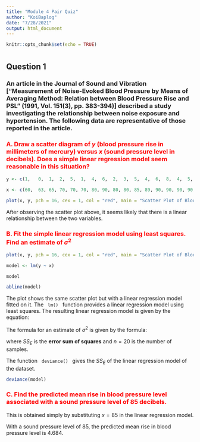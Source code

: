 ---
title: "Module 4 Pair Quiz"
author: "KoiBaplog"
date: "7/28/2021"
output: html_document
---

```{r setup, include=FALSE}
knitr::opts_chunk$set(echo = TRUE)
```

# {.tabset} 

## Question 1 

### An article in the Journal of Sound and Vibration ["Measurement of Noise-Evoked Blood Pressure by Means of Averaging Method: Relation between Blood Pressure Rise and PSL" (1991, Vol. 151(3), pp. 383-394)] described a study investigating the relationship between noise exposure and hypertension. The following data are representative of those reported in the article.

### <span style="color:red">A. Draw a scatter diagram of $y$ (blood pressure rise in millimeters of mercury) versus $x$ (sound pressure level in decibels). Does a simple linear regression model seem reasonable in this situation? </span>

``` {R}
y <- c(1,	0,	1,	2,	5,	1,	4,	6,	2,	3,	5,	4,	6,	8,	4,	5,	7,	9,	7,	6)
 
x <- c(60,	63,	65,	70,	70,	70,	80,	90,	80,	80,	85,	89,	90,	90,	90,	90,	94,	100,	100,	100)

plot(x, y, pch = 16, cex = 1, col = "red", main = "Scatter Plot of Blood Pressure Rise and Sound Pressure Level", xlab = "Sound Pressure Level (db)", ylab = "Blood Pressure Rise (mm)")

```

After observing the scatter plot above, it seems likely that there is a linear relationship between the two variables.

### <span style="color:red">B. Fit the simple linear regression model using least squares. Find an estimate of $\sigma^2$</span>

``` {R}
plot(x, y, pch = 16, cex = 1, col = "red", main = "Scatter Plot of Blood Pressure Rise and Sound Pressure Level", xlab = "Sound Pressure Level (db)", ylab = "Blood Pressure Rise (mm)")

model <- lm(y ~ x)

model

abline(model)
```

The plot shows the same scatter plot but with a linear regression model fitted on it. The <code> lm() </code> function provides a linear regression model using least squares. The resulting linear regression model is given by the equation:

\begin{aligned}

\hat{y} = -10.1315 + 0.1743x

\end{aligned}

The formula for an estimate of $\sigma^2$ is given by the formula:

\begin{aligned}

\sigma^2 = \frac{SS_E}{n - 2}

\end{aligned}

where $SS_E$ is the **error sum of squares** and $n = 20$ is the number of samples.

The function <code> deviance() </code> gives the $SS_E$ of the linear regression model of the dataset.

```{R}

deviance(model)

```

\begin{aligned}

\sigma^2 = \frac{31.26647}{20 - 2}

\\

\sigma^2 = 1.737026

\end{aligned}

### <span style="color:red">C. Find the predicted mean rise in blood pressure level associated with a sound pressure level of $85$ decibels.</span>

This is obtained simply by substituting $x = 85$ in the linear regression model.

\begin{aligned}

\hat{y} = -10.1315 + 0.1743 * 85 = 4.684

\end{aligned}

With a sound pressure level of $85$, the predicted mean rise in blood pressure level is $4.684$.
